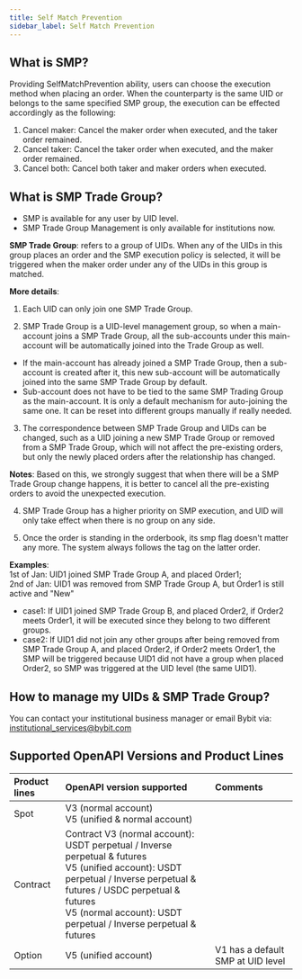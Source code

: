 ```yaml
---
title: Self Match Prevention
sidebar_label: Self Match Prevention
---
```


## What is SMP?
Providing SelfMatchPrevention ability, users can choose the execution method when placing an order. When the counterparty
is the same UID or belongs to the same specified SMP group, the execution can be effected accordingly as the following:
1. Cancel maker: Cancel the maker order when executed, and the taker order remained.
2. Cancel taker: Cancel the taker order when executed, and the maker order remained.
3. Cancel both: Cancel both taker and maker orders when executed.

## What is SMP Trade Group?
* SMP is available for any user by UID level.
* SMP Trade Group Management is only available for institutions now.

**SMP Trade Group**: refers to a group of UIDs. When any of the UIDs in this group places an order and the SMP execution
policy is selected, it will be triggered when the maker order under any of the UIDs in this group is matched.

**More details**:
1. Each UID can only join one SMP Trade Group.

2. SMP Trade Group is a UID-level management group, so when a main-account joins a SMP Trade Group, all the sub-accounts
under this main-account will be automatically joined into the Trade Group as well.

<ul>
    <li>
        If the main-account has already joined a SMP Trade Group, then a sub-account is created after it, this new
    sub-account will be automatically joined into the same SMP Trade Group by default.
    </li>
    <li>
        Sub-account does not have to be tied to the same SMP Trading Group as the main-account. It is only a default
    mechanism for auto-joining the same one. It can be reset into different groups manually if really needed.
    </li>
</ul>

3. The correspondence between SMP Trade Group and UIDs can be changed, such as a UID joining a new SMP Trade Group or
removed from a SMP Trade Group, which will not affect the pre-existing orders, but only the newly placed orders after
the relationship has changed.

**Notes**:
Based on this, we strongly suggest that when there will be a SMP Trade Group change happens, it is better to cancel all
the pre-existing orders to avoid the unexpected execution.

4. SMP Trade Group has a higher priority on SMP execution, and UID will only take effect when there is no group on any side.

5. Once the order is standing in the orderbook, its smp flag doesn't matter any more. The system always follows the tag on the latter order.

**Examples**:<br/>
1st of Jan: UID1 joined SMP Trade Group A, and placed Order1;<br/>
2nd of Jan: UID1 was removed from SMP Trade Group A, but Order1 is still active and "New"
  - case1: If UID1 joined SMP Trade Group B, and placed Order2, if Order2 meets Order1, it will be executed since they belong to two different groups.
  - case2: If UID1 did not join any other groups after being removed from SMP Trade Group A, and placed Order2, if Order2 meets Order1, the SMP will be triggered because UID1 did not have a group when placed Order2, so SMP was triggered at the UID level (the same UID1).

## How to manage my UIDs & SMP Trade Group?
You can contact your institutional business manager or email Bybit via: institutional_services@bybit.com

## Supported OpenAPI Versions and Product Lines
|Product lines |OpenAPI version supported |Comments|
|:----|:--------|:------|
|Spot|V3 (normal account)<br/>V5 (unified & normal account)| |
|Contract|Contract V3 (normal account): USDT perpetual / Inverse perpetual & futures<br/>V5 (unified account): USDT perpetual / Inverse perpetual & futures / USDC perpetual & futures<br/>V5 (normal account): USDT perpetual / Inverse perpetual & futures|  |
|Option|V5 (unified account)|V1 has a default SMP at UID level |